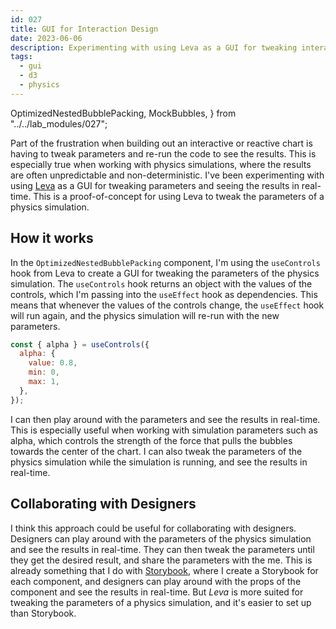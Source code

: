 ```yaml
---
id: 027
title: GUI for Interaction Design
date: 2023-06-06
description: Experimenting with using Leva as a GUI for tweaking interactions.
tags:
  - gui
  - d3
  - physics
---
```


  OptimizedNestedBubblePacking,
  MockBubbles,
} from "../../lab_modules/027";

Part of the frustration when building out an interactive or reactive chart is
having to tweak parameters and re-run the code to see the results. This is
especially true when working with physics simulations, where the results are
often unpredictable and non-deterministic. I've been experimenting with using
[Leva](https://github.com/pmndrs/leva) as a GUI for tweaking parameters and
seeing the results in real-time. This is a proof-of-concept for using Leva to
tweak the parameters of a physics simulation.

<OptimizedNestedBubblePacking data={MockBubbles} />

## How it works

In the `OptimizedNestedBubblePacking` component, I'm using the `useControls`
hook from Leva to create a GUI for tweaking the parameters of the physics
simulation. The `useControls` hook returns an object with the values of the
controls, which I'm passing into the `useEffect` hook as dependencies. This
means that whenever the values of the controls change, the `useEffect` hook will
run again, and the physics simulation will re-run with the new parameters.

```jsx
const { alpha } = useControls({
  alpha: {
    value: 0.8,
    min: 0,
    max: 1,
  },
});
```

I can then play around with the parameters and see the results in real-time.
This is especially useful when working with simulation parameters such as alpha,
which controls the strength of the force that pulls the bubbles towards the
center of the chart. I can also tweak the parameters of the physics simulation
while the simulation is running, and see the results in real-time.

## Collaborating with Designers

I think this approach could be useful for collaborating with designers.
Designers can play around with the parameters of the physics simulation and see
the results in real-time. They can then tweak the parameters until they get the
desired result, and share the parameters with the me. This is already something
that I do with [Storybook](https://storybook.js.org/), where I create a
Storybook for each component, and designers can play around with the props of
the component and see the results in real-time. But _Leva_ is more suited for
tweaking the parameters of a physics simulation, and it's easier to set up than
Storybook.
